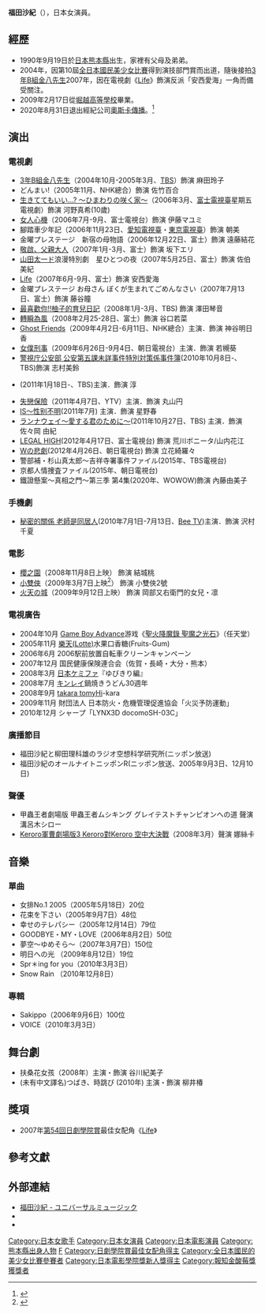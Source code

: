 {{BLPsources|time=2021-12-12T11:59:17+00:00}}
{{藝人
| 姓名 = 福田沙纪
| 類型 = 女演員
| 圖片 =  
| 圖片簡介 =
| 圖片尺寸 = 
| 外文名 = 福田 沙紀
| 外文 = ja
| 出生日期 = {{birth_date_and_age|1990|9|19}}
| 出生地點 = {{JPN}}[[熊本縣|熊本縣]][[熊本市|熊本市]]
| 國籍 = {{JPN}}
| 民族 = [[大和族|大和族]]
| 逝世 = 
| 職業 = [[演員|演員]]、[[歌手|歌手]]
| 教育程度 = 
| 代表作 = [[Life_(漫畫)_#電視劇|Life]]，2007年
| 活躍年代 = 2004年至今
| 唱片公司 = 
| 經紀公司 = [[奧斯卡傳播|奧斯卡傳播]]（2004年－2020年）
| 相關團體 = 
| 網站 = 
| IMDb = 2486070
| 獎項 =第54回日劇學院賞 最佳女配角
}}
{{Japanese|japanese=福田 沙紀|kana=ふくだ さき|romaji=Fukuda Saki}}
'''福田沙紀'''（{{bd|1990年|9月19日|catIdx=Fukuda Saki}}），日本女演員。

== 經歷 ==
*1990年9月19日於[[日本|日本]][[熊本縣|熊本縣]]出生，家裡有父母及弟弟。
*2004年，因第10屆[[全日本國民美少女比賽|全日本國民美少女比賽]]得到演技部門賞而出道，隨後接拍[[3年B組金八先生|3年B組金八先生]]2007年，因在電視劇《[[Life_(漫畫)_#電視劇|Life]]》飾演反派「安西愛海」一角而備受關注。
*2009年2月17日從[[堀越高等學校|堀越高等學校]]畢業。
*2020年8月31日退出經紀公司[[奧斯卡傳播|奧斯卡傳播]]。<ref>{{Cite web|url=https://news.yahoo.co.jp/articles/7dd2b1135d2a0695031eb2954f4d7851b46258d3|title=福田沙紀もオスカー退社をインスタで正式報告「本当に感謝しか」「これからもお芝居に真っすぐに」|accessdate=2020-08-31|archive-date=2020-09-10|archive-url=https://web.archive.org/web/20200910091815/https://news.yahoo.co.jp/articles/7dd2b1135d2a0695031eb2954f4d7851b46258d3|dead-url=no}}</ref>

== 演出 ==
=== 電視劇 ===
* [[3年B組金八先生|3年B組金八先生]]（2004年10月-2005年3月、[[TBS|TBS]]）飾演 麻田玲子
* どんまい!（2005年11月、NHK總合）飾演 佐竹百合
* [[生きててもいい…?_〜ひまわりの咲く家〜|生きててもいい…? 〜ひまわりの咲く家〜]]（2006年3月、[[富士電視臺|富士電視臺]]星期五電視劇）飾演 河野真希(10歲)
* [[女人心機|女人心機]]（2006年7月-9月、富士電視台）飾演 伊藤マユミ 
* 腳踏車少年記（2006年11月23日、[[愛知電視臺|愛知電視臺]]・[[東京電視臺|東京電視臺]]）飾演 朝美
* 金曜プレステージ　新宿の母物語（2006年12月22日、富士）飾演 遠藤結花
* [[敬啟、父親大人|敬啟、父親大人]]（2007年1月-3月、富士）飾演 坂下エリ 
* [[山田太一ド|山田太一ド]]浪漫特別劇　星ひとつの夜（2007年5月25日、富士）飾演 佐伯美紀 
* [[Life_(漫畫)_#電視劇|Life]]（2007年6月-9月、富士）飾演 安西愛海 
* 金曜プレステージ お母さん ぼくが生まれてごめんなさい（2007年7月13日、富士）飾演 藤谷瞳 
* [[最喜歡你!!柚子的育兒日記|最喜歡你!!柚子的育兒日記]]（2008年1月-3月、TBS) 飾演 澤田琴音
* [[轉瞬為風|轉瞬為風]]（2008年2月25-28日、富士）飾演 谷口若菜
* [[Ghost_Friends|Ghost Friends]]（2009年4月2日-6月11日、NHK總合）主演．飾演 神谷明日香
* [[女僕刑事|女僕刑事]]（2009年6月26日-9月4日、朝日電視台）主演．飾演 若槻葵
* [[SPEC|警視庁公安部 公安第五課未詳事件特別対策係事件簿]](2010年10月8日-、TBS)飾演 志村美鈴
* {{link-ja|四重奏 (小説)|カルテット (小説)|四重奏}}(2011年1月18日-、TBS)主演．飾演 淳
* [[失戀保險|失戀保險]]（2011年4月7日、YTV）主演．飾演 丸山円
* [[IS～性别不明|IS～性别不明]](2011年7月) 主演．飾演 星野春
* [[ランナウェイ～愛する君のために～|ランナウェイ～愛する君のために～]](2011年10月27日、TBS) 主演．飾演 佐々岡 由紀
* [[LEGAL_HIGH|LEGAL HIGH]](2012年4月17日、富士電視台) 飾演 荒川ボニータ/山内花江
* [[Wの悲劇|Wの悲劇]](2012年4月26日、朝日電視台) 飾演 立花綺羅々
* 警部補・杉山真太郎〜吉祥寺署事件ファイル(2015年、TBS電視台)
* 京都人情捜査ファイル(2015年、朝日電視台)
* 鐵證懸案～真相之門～第三季 第4集(2020年、WOWOW)飾演 內藤由美子

=== 手機劇 ===
* [[秘密的關係_老師是同居人|秘密的關係 老師是同居人]](2010年7月1日-7月13日、[[Bee_TV|Bee TV]])主演．飾演 沢村千夏

=== 電影 ===
* [[櫻之園|櫻之園]]（2008年11月8日上映） 飾演 結城桃
* [[小雙俠_(電影)|小雙俠]]（2009年3月7日上映<ref>{{cite web|url=http://ameblo.jp/sinobi/image-10188278150-10127293605.html|title=期待と不安の実写映画版「ヤッターマン」キャスト付きチラシ公開、他|work=忍之閻魔帳|access-date=2009-01-09|archive-date=2016-03-06|archive-url=https://web.archive.org/web/20160306001957/http://ameblo.jp/sinobi/image-10188278150-10127293605.html|dead-url=no}}</ref>） 飾演 小雙俠2號
* [[火天の城|火天の城]]（2009年9月12日上映） 飾演 岡部又右衛門的女兒・凛

=== 電視廣告 ===
* 2004年10月 [[Game_Boy_Advance|Game Boy Advance]]游戏《[[聖火降魔錄_聖魔之光石|聖火降魔錄 聖魔之光石]]》（任天堂）
* 2005年11月 [[樂天(Lotte)|樂天(Lotte)]]水果口香糖(Fruits-Gum)
* 2006年6月 2006駅前放置自転車クリーンキャンペーン
* 2007年12月 国民健康保険連合会（佐賀・長崎・大分・熊本）
* 2008年3月 [[日本ケミファ|日本ケミファ]]『ゆびきり編』
* 2008年7月 [[キンレイ|キンレイ]]鍋焼きうどん30週年
* 2008年9月 [[takara_tomy|takara tomy]]Hi-kara
* 2009年11月 財団法人 日本防火・危機管理促進協会「火災予防運動」
* 2010年12月 シャープ「LYNX3D docomoSH-03C」

===廣播節目===
* 福田沙紀と柳田理科雄のラジオ空想科学研究所(ニッポン放送) 
* 福田沙紀のオールナイトニッポンR(ニッポン放送、2005年9月3日、12月10日)

=== 聲優 ===
* 甲蟲王者劇場版 甲蟲王者ムシキング グレイテストチャンピオンへの道 聲演 溝呂木シロー
* [[Keroro軍曹_(劇場版)_#Keroro軍曹大電影_3|Keroro軍曹劇場版3 Keroro對Keroro 空中大決戰]]（2008年3月）聲演 娜絲卡

== 音樂 ==
=== 單曲 ===
* 女排No.1 2005（2005年5月18日）20位 
* 花束を下さい（2005年9月7日）48位 
* 幸せのテレパシー（2005年12月14日）79位 
* GOODBYE・MY・LOVE（2006年8月2日）50位 
* 夢空〜ゆめそら〜（2007年3月7日）150位
* 明日への光 （2009年8月12日）19位
* Spr＊ing for you（2010年3月3日）
* Snow Rain （2010年12月8日）

=== 專輯 ===
* Sakippo（2006年9月6日）100位
* VOICE（2010年3月3日）

== 舞台劇 ==
* 扶桑花女孩（2008年）主演・飾演 谷川紀美子
* (未有中文譯名)つばき、時跳び (2010年) 主演・飾演 柳井椿

== 獎項 ==
* 2007年[[第54回日劇學院賞|第54回日劇學院賞]]最佳女配角《[[Life_(漫畫)_#電視劇|Life]]》

== 參考文獻 ==
{{reflist}}

== 外部連結 ==
* [https://www.universal-music.co.jp/fukuda-saki/ 福田沙紀 - ユニバーサルミュージック] {{Wayback|url=https://www.universal-music.co.jp/fukuda-saki/ |date=20190616090446 }}
* {{Twitter|fukuda_saki__|福田沙纪}}
* {{Instagram|sakifukuda_official|福田沙纪}}

{{全日本國民美少女比賽}}
{{日本電影金像獎新人獎}}
{{日劇學院賞最佳女配角}}
{{normdaten}}
{{DEFAULTSORT:Fukuda Saki}}
[[Category:日本女歌手|Category:日本女歌手]]
[[Category:日本女演員|Category:日本女演員]]
[[Category:日本電影演員|Category:日本電影演員]]
[[Category:熊本縣出身人物|Category:熊本縣出身人物]]
[[Category:前奧斯卡傳播所屬藝人|F]]
[[Category:日劇學院賞最佳女配角得主|Category:日劇學院賞最佳女配角得主]]
[[Category:全日本國民的美少女比賽參賽者|Category:全日本國民的美少女比賽參賽者]]
[[Category:日本電影學院獎新人獎得主|Category:日本電影學院獎新人獎得主]]
[[Category:報知金酸莓獎獲獎者|Category:報知金酸莓獎獲獎者]]